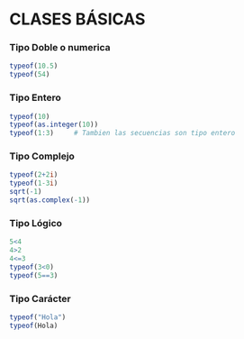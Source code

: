 # CLASES BÁSICAS

### Tipo Doble o numerica
```r
typeof(10.5)
typeof(54)
```

### Tipo Entero 
```r
typeof(10)
typeof(as.integer(10))
typeof(1:3)     # Tambien las secuencias son tipo entero
```

### Tipo Complejo
```r
typeof(2+2i)
typeof(1-3i)
sqrt(-1)
sqrt(as.complex(-1))
```

### Tipo Lógico
```r
5<4
4>2
4<=3
typeof(3<0)
typeof(5==3)
```

### Tipo Carácter
```r
typeof("Hola")
typeof(Hola)
```
